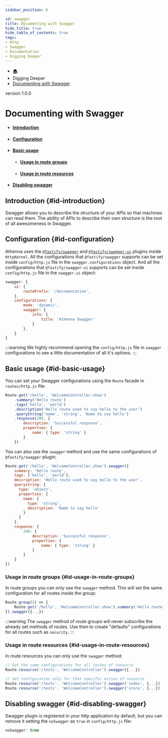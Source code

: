```yaml
---
sidebar_position: 6

id: swagger
title: Documenting with Swagger
hide_title: true
hide_table_of_contents: true
tags:
- Http
- Swagger
- Documentation
- Digging Deeper
---
```


<nav aria-label="breadcrumbs">
    <ul class="breadcrumbs">
        <li class="breadcrumbs__item">
            <a class="breadcrumbs__link" href="/">🏠</a>
        </li>
        <li class="breadcrumbs__item">
            <a class="breadcrumbs__link">Digging Deeper</a>
        </li>
        <li class="breadcrumbs__item">
            <a class="breadcrumbs__link" href="/docs/digging-deeper/swagger">Documenting with Swagger</a>
        </li>
    </ul>
</nav>

<span class="badge badge--secondary margin-top-bot">version 1.0.0</span>

# Documenting with Swagger

- #### [Introduction](#id-introduction)
- #### [Configuration](#id-configuration)
- #### [Basic usage](#id-basic-usage)
    - #### [Usage in route groups](#id-usage-in-route-groups)
    - #### [Usage in route resources](#id-usage-in-route-resources)
- #### [Disabling swagger](#id-disabling-swagger)

## Introduction {#id-introduction}

Swagger allows you to describe the structure of your APIs so that machines can read them. The ability of APIs to describe
their own structure is the root of all awesomeness in Swagger.

## Configuration {#id-configuration}

Athenna uses the [`@fastify/swagger`](https://github.com/fastify/fastify-swagger) and [`@fastify/swagger-ui`](https://github.com/fastify/fastify-swagger-ui) plugins inside `HttpKernel`.
All the configurations that `@fastify/swagger` supports can be set inside `config/http.js` file in the `swagger.configurations` object. And all the configurations that `@fastify/swagger-ui`
supports can be set inside `config/http.js` file in the `swagger.ui` object:

```javascript
swagger: {
    ui: {
        routePrefix: '/documentation',
    },
    configurations: {
        mode: 'dynamic',
        swagger: {
            info: {
                title: 'Athenna Swagger'
            }
        },
    }
}
```

:::warning
We highly recommend opening the `config/http.js` file in `swagger` configurations to see a little documentation of all it's options.
:::

## Basic usage {#id-basic-usage}

You can set your Swagger configurations using the `Route` facade in `routes/http.js` file:

```javascript
Route.get('/hello', 'WelcomeController.show')
    .summary('Hello route')
    .tags('hello', 'world')
    .description('Hello route used to say hello to the user')
    .queryString('name', 'string', 'Name to say hello')
    .response(200, {
        description: 'Successful response',
        properties: {
            name: { type: 'string' }
        }
    })
```

You can also use the `swagger` method and use the same configurations of `@fastify/swagger` plugin:

```javascript
Route.get('/hello', 'WelcomeController.show').swagger({
    summary: 'Hello route',
    tags: ['hello', 'world'],
    description: 'Hello route used to say hello to the user',
    querystring: {
      type: 'object',
      properties: {
        name: {
          type: 'string',
          description: 'Name to say hello'
        }
      }
    },
    response: {
        200: {
            description: 'Successful response',
            properties: {
                name: { type: 'string' }
            }
        }
    }
})
```

### Usage in route groups {#id-usage-in-route-groups}

In route groups you can only use the `swagger` method. This will set the same configuration for all routes inside
the group:

```javascript
Route.group(() => {
    Route.get('/hello', 'WelcomeController.show').summary('Hello route')
}).swagger({...})
```

:::warning
The `swagger` method of route groups will never subscribe the already set methods of routes. Use then to create "defaults"
configurations for all routes such as `security`.
:::

### Usage in route resources {#id-usage-in-route-resources}

In route resources you can only use the `swagger` method:

```javascript
// Set the same configurations for all routes of resource
Route.resource('/tests', 'WelcomeController').swagger({...})

// Set configuration only for that specific action of resource
Route.resource('/tests', 'WelcomeController').swagger('index', {...})
Route.resource('/tests', 'WelcomeController').swagger('store', {...})
```

## Disabling swagger {#id-disabling-swagger}

Swagger plugin is registered in your http application by default, but you can remove it setting the `noSwagger` as
`true` in `config/http.js` file:

```javascript
noSwagger: true
```
